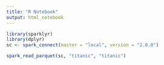 ```yaml
---
title: "R Notebook"
output: html_notebook
---
```


```r
library(sparklyr)
library(dplyr)
sc <- spark_connect(master = "local", version = "2.0.0")
```

```r
spark_read_parquet(sc, "titanic", "titanic")
```
